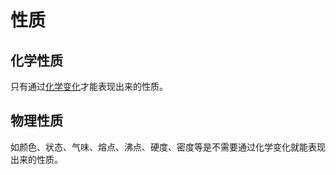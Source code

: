 # 性质

## 化学性质

只有通过[化学变化](/definition/changes#化学变化)才能表现出来的性质。

## 物理性质

如颜色、状态、气味、熔点、沸点、硬度、密度等是不需要通过化学变化就能表现出来的性质。
